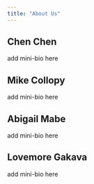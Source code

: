 ```yaml
---
title: "About Us"
---
```


## Chen Chen
add mini-bio here

## Mike Collopy
add mini-bio here

## Abigail Mabe
add mini-bio here

## Lovemore Gakava
add mini-bio here
